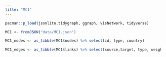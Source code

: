 ```yaml
---
title: "MC1"
---
```


```r
pacman::p_load(jsonlite,tidygraph, ggraph, visNetwork, tidyverse)
```

```r
MC1 <- fromJSON("data/MC1.json")
```

```r
MC1_nodes <- as_tibble(MC1$nodes) %>% select(id, type, country)
```

```r
MC1_edges <- as_tibble(MC1$links) %>% select(source,target, type, weight, key)
```
